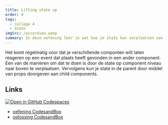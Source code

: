 ```yaml
---
title: Lifting state up
order: 9
tags:
  - college 4
  - State
imgSrc: /accordion.webp
summary: In deze oefening leer je wat hoe je state kan verplaatsen van child componenten naar parents.
---
```


Het komt regelmatig voor dat je verschillende componten wilt laten reageren op
een event dat plaats heeft gevonden in een ander component. Een van de manieren
om dat te doen is door de state op component niveau naar boven te verplaatsen.
Vervolgens kun je state in de parent door middel van props doorgeven aan child
components.

## Links

[![Open in GitHub Codespaces](https://github.com/codespaces/badge.svg)](https://github.com/codespaces/new?hide_repo_select=true&ref=main&repo=597837686&machine=basicLinux32gb&devcontainer_path=.devcontainer%2Faccordion%2Fdevcontainer.json&location=WestEurope)

- [oefening CodesandBox](https://githubbox.com/competencefactory/basistraining-react/tree/main/oefeningen/accordion)
- [oplossing CodesandBox](https://githubbox.com/competencefactory/basistraining-react/tree/main/oefeningen/accordion-oplossing)
